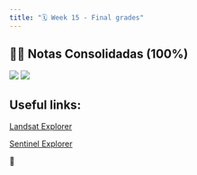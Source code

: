 ```yaml
---
title: "🗓️ Week 15 - Final grades"
---
```



## 👨‍🏫 Notas Consolidadas (100%)

![](figures/N1.png)
![](figures/nfinales2.png)

## Useful links:

[Landsat Explorer](https://livingatlas2.arcgis.com/landsatexplorer/)

[Sentinel Explorer](https://sentinel2explorer.esri.com/)

🎥 





